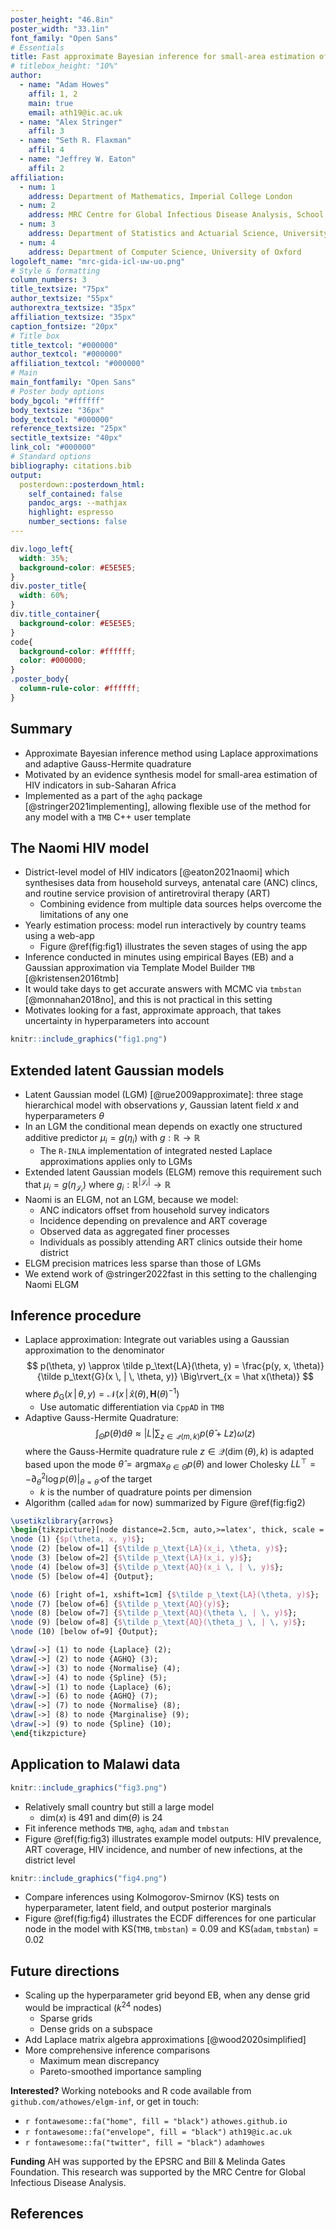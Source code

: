 ```yaml
---
poster_height: "46.8in"
poster_width: "33.1in"
font_family: "Open Sans"
# Essentials
title: Fast approximate Bayesian inference for small-area estimation of HIV indicators using the Naomi model
# titlebox_height: "10%"
author:
  - name: "Adam Howes"
    affil: 1, 2
    main: true
    email: ath19@ic.ac.uk
  - name: "Alex Stringer"
    affil: 3
  - name: "Seth R. Flaxman"
    affil: 4
  - name: "Jeffrey W. Eaton"
    affil: 2
affiliation:
  - num: 1
    address: Department of Mathematics, Imperial College London
  - num: 2
    address: MRC Centre for Global Infectious Disease Analysis, School of Public Health, Imperial College London
  - num: 3
    address: Department of Statistics and Actuarial Science, University of Waterloo
  - num: 4
    address: Department of Computer Science, University of Oxford
logoleft_name: "mrc-gida-icl-uw-uo.png"
# Style & formatting
column_numbers: 3
title_textsize: "75px"
author_textsize: "55px"
authorextra_textsize: "35px"
affiliation_textsize: "35px"
caption_fontsize: "20px"
# Title box
title_textcol: "#000000"
author_textcol: "#000000"
affiliation_textcol: "#000000"
# Main
main_fontfamily: "Open Sans"
# Poster body options
body_bgcol: "#ffffff"
body_textsize: "36px"
body_textcol: "#000000"
reference_textsize: "25px"
sectitle_textsize: "40px"
link_col: "#000000"
# Standard options
bibliography: citations.bib
output: 
  posterdown::posterdown_html:
    self_contained: false
    pandoc_args: --mathjax
    highlight: espresso
    number_sections: false
---
```


```css
div.logo_left{
  width: 35%;
  background-color: #E5E5E5;
}
div.poster_title{
  width: 60%;
}
div.title_container{
  background-color: #E5E5E5;
}
code{
  background-color: #ffffff;
  color: #000000;
}
.poster_body{
  column-rule-color: #ffffff;
}
```

## Summary

* Approximate Bayesian inference method using Laplace approximations and adaptive Gauss-Hermite quadrature 
* Motivated by an evidence synthesis model for small-area estimation of HIV indicators in sub-Saharan Africa
* Implemented as a part of the `aghq` package [@stringer2021implementing], allowing flexible use of the method for any model with a `TMB` C++ user template

<!-- 38761C -->

## The Naomi HIV model

* District-level model of HIV indicators [@eaton2021naomi] which synthesises data from household surveys, antenatal care (ANC) clincs, and routine service provision of antiretroviral therapy (ART)
  * Combining evidence from multiple data sources helps overcome the limitations of any one
* Yearly estimation process: model run interactively by country teams using a web-app
  * Figure \@ref(fig:fig1) illustrates the seven stages of using the app
* Inference conducted in minutes using empirical Bayes (EB) and a Gaussian approximation via Template Model Builder `TMB` [@kristensen2016tmb]
* It would take days to get accurate answers with MCMC via `tmbstan` [@monnahan2018no], and this is not practical in this setting
* Motivates looking for a fast, approximate approach, that takes uncertainty in hyperparameters into account

```r
knitr::include_graphics("fig1.png")
```

## Extended latent Gaussian models

* Latent Gaussian model (LGM) [@rue2009approximate]: three stage hierarchical model with observations $y$, Gaussian latent field $x$ and hyperparameters $\theta$
* In an LGM the conditional mean depends on exactly one structured additive predictor $\mu_i = g(\eta_i)$ with $g: \mathbb{R} \to \mathbb{R}$
  * The `R-INLA` implementation of integrated nested Laplace approximations applies only to LGMs
* Extended latent Gaussian models (ELGM) remove this requirement such that $\mu_i = g(\eta_{\mathcal{J_i}})$ where $g_i: \mathbb{R}^{|\mathcal{J_i}|} \to \mathbb{R}$
* Naomi is an ELGM, not an LGM, because we model:
  * ANC indicators offset from household survey indicators
  * Incidence depending on prevalence and ART coverage
  * Observed data as aggregated finer processes
  * Individuals as possibly attending ART clinics outside their home district
* ELGM precision matrices less sparse than those of LGMs
* We extend work of @stringer2022fast in this setting to the challenging Naomi ELGM

## Inference procedure

* Laplace approximation: Integrate out variables using a Gaussian approximation to the denominator
$$
p(\theta, y) \approx \tilde p_\text{LA}(\theta, y) = \frac{p(y, x, \theta)}{\tilde p_\text{G}(x \, | \, \theta, y)} \Big\rvert_{x = \hat x(\theta)}
$$
where $\tilde p_\text{G}(x \, | \, \theta, y) = \mathcal{N}(x \, | \, \hat x(\theta), \mathbf{H}(\theta)^{-1})$
  * Use automatic differentiation via `CppAD` in `TMB`
* Adaptive Gauss-Hermite Quadrature:
$$
\int_\Theta p(\theta) \text{d} \theta \approx \lvert L \rvert \sum_{z \in \mathcal{Q}(m, k)} p(\hat \theta + Lz) \omega(z)
$$
where the Gauss-Hermite quadrature rule $z \in \mathcal{Q}(\dim(\theta), k)$ is adapted based upon the mode $\hat \theta = \text{argmax}_{\theta \in \Theta} p(\theta)$ and lower Cholesky $LL^\top = - \partial_\theta^2 \log p(\theta) \rvert_{\theta = \hat \theta}$ of the target
  * $k$ is the number of quadrature points per dimension
* Algorithm (called `adam` for now) summarized by Figure \@ref(fig:fig2)

```tikz
\usetikzlibrary{arrows}
\begin{tikzpicture}[node distance=2.5cm, auto,>=latex', thick, scale = 1]
\node (1) {$p(\theta, x, y)$};
\node (2) [below of=1] {$\tilde p_\text{LA}(x_i, \theta, y)$};
\node (3) [below of=2] {$\tilde p_\text{LA}(x_i, y)$};
\node (4) [below of=3] {$\tilde p_\text{AQ}(x_i \, | \, y)$};
\node (5) [below of=4] {Output};

\node (6) [right of=1, xshift=1cm] {$\tilde p_\text{LA}(\theta, y)$};
\node (7) [below of=6] {$\tilde p_\text{AQ}(y)$};
\node (8) [below of=7] {$\tilde p_\text{AQ}(\theta \, | \, y)$};
\node (9) [below of=8] {$\tilde p_\text{AQ}(\theta_j \, | \, y)$};
\node (10) [below of=9] {Output};

\draw[->] (1) to node {Laplace} (2);
\draw[->] (2) to node {AGHQ} (3);
\draw[->] (3) to node {Normalise} (4);
\draw[->] (4) to node {Spline} (5);
\draw[->] (1) to node {Laplace} (6);
\draw[->] (6) to node {AGHQ} (7);
\draw[->] (7) to node {Normalise} (8);
\draw[->] (8) to node {Marginalise} (9);
\draw[->] (9) to node {Spline} (10);
\end{tikzpicture}
```

## Application to Malawi data

```r
knitr::include_graphics("fig3.png")
```

* Relatively small country but still a large model
  * $\text{dim}(x)$ is 491 and $\text{dim}(\theta)$ is 24
* Fit inference methods `TMB`, `aghq`, `adam` and `tmbstan`
* Figure \@ref(fig:fig3) illustrates example model outputs: HIV prevalence, ART coverage, HIV incidence, and number of new infections, at the district level

```r
knitr::include_graphics("fig4.png")
```

* Compare inferences using Kolmogorov-Smirnov (KS) tests on hyperparameter, latent field, and output posterior marginals
* Figure \@ref(fig:fig4) illustrates the ECDF differences for one particular node in the model with $\text{KS}(\texttt{TMB}, \texttt{tmbstan}) = 0.09$ and $\text{KS}(\texttt{adam}, \texttt{tmbstan}) = 0.02$

## Future directions

* Scaling up the hyperparameter grid beyond EB, when any dense grid would be impractical ($k^{24}$ nodes)
  * Sparse grids
  * Dense grids on a subspace
* Add Laplace matrix algebra approximations [@wood2020simplified]
* More comprehensive inference comparisons
  * Maximum mean discrepancy
  * Pareto-smoothed importance sampling

**Interested?** Working notebooks and R code available from `github.com/athowes/elgm-inf`, or get in touch:

* `r fontawesome::fa("home", fill = "black")` `athowes.github.io`
* `r fontawesome::fa("envelope", fill = "black")` `ath19@ic.ac.uk`
* `r fontawesome::fa("twitter", fill = "black")` `adamhowes`

**Funding** AH was supported by the EPSRC and Bill & Melinda Gates Foundation. This research was supported by the MRC Centre for Global Infectious Disease Analysis.

## References

<font size="5"> <div id="refs" class="references"></div> </font>
